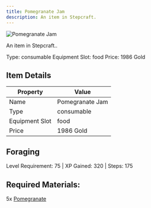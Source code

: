 ```yaml
---
title: Pomegranate Jam
description: An item in Stepcraft.
---
```


<div className="flex items-start gap-6 mb-8">
  <div className="flex-shrink-0">
    <img src="/assets/resources/foraging/pomegranate_jam.png" alt="Pomegranate Jam" className="w-24 h-24 border rounded-lg" />
  </div>
  <div className="flex-1">
    <div className="space-y-2">
      <p className="text-lg text-muted-foreground">An item in Stepcraft..</p>
      <div className="flex flex-wrap gap-4 text-sm">
        <span className="px-2 py-1 bg-green-100 dark:bg-green-900 rounded-md">
          Type: consumable
        </span>
        <span className="px-2 py-1 bg-purple-100 dark:bg-purple-900 rounded-md">
          Equipment Slot: food
        </span>
        <span className="px-2 py-1 bg-yellow-100 dark:bg-yellow-900 rounded-md">
          Price: 1986 Gold
        </span>
      </div>
    </div>
  </div>
</div>

## Item Details
| Property | Value |
|----------|-------|
| Name | Pomegranate Jam |
| Type | consumable |
| Equipment Slot | food |
| Price | 1986 Gold |

## Foraging
Level Requirement: 75 | XP Gained: 320 | Steps: 175

## Required Materials:
5x [Pomegranate](/docs/resources/individual/pomegranate)


